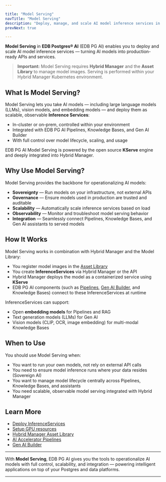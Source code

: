 ```yaml
---

title: "Model Serving"
navTitle: "Model Serving"
description: "Deploy, manage, and scale AI model inference services in your EDB PG AI environment, powered by Hybrid Manager."
prevNext: true

---
```


**Model Serving** in **EDB Postgres® AI** (EDB PG AI) enables you to deploy and scale AI model inference services — turning AI models into production-ready APIs and services.

> **Important:** Model Serving requires **Hybrid Manager** and the **Asset Library** to manage model images.
> Serving is performed within your Hybrid Manager Kubernetes environment.

## What Is Model Serving?

Model Serving lets you take AI models — including large language models (LLMs), vision models, and embedding models — and deploy them as scalable, observable **Inference Services**:

-   In-cluster or on-prem, controlled within your environment
-   Integrated with EDB PG AI Pipelines, Knowledge Bases, and Gen AI Builder
-   With full control over model lifecycle, scaling, and usage

EDB PG AI Model Serving is powered by the open source **KServe** engine and deeply integrated into Hybrid Manager.

## Why Use Model Serving?

Model Serving provides the backbone for operationalizing AI models:

-   **Sovereignty** — Run models on your infrastructure, not external APIs
-   **Governance** — Ensure models used in production are trusted and auditable
-   **Scalability** — Automatically scale inference services based on load
-   **Observability** — Monitor and troubleshoot model serving behavior
-   **Integration** — Seamlessly connect Pipelines, Knowledge Bases, and Gen AI assistants to served models

## How It Works

Model Serving works in combination with Hybrid Manager and the Model Library:

-   You register model images in the [Asset Library](../../hybrid-manager/using_hybrid_manager/image-management/asset-library.mdx)
-   You create **InferenceServices** via Hybrid Manager or the API
-   Hybrid Manager deploys the model as a containerized service using **KServe**
-   EDB PG AI components (such as [Pipelines](/edb-postgres-ai/latest/ai-factory/pipeline/), [Gen AI Builder](/edb-postgres-ai/latest/ai-factory/gen-ai/builder/), and Knowledge Bases) connect to these InferenceServices at runtime

InferenceServices can support:

-   Open **embedding models** for Pipelines and RAG
-   Text generation models (LLMs) for Gen AI
-   Vision models (CLIP, OCR, image embedding) for multi-modal Knowledge Bases

## When to Use

You should use Model Serving when:

-   You want to run your own models, not rely on external API calls
-   You need to ensure model inference runs where your data resides (Sovereign AI)
-   You want to manage model lifecycle centrally across Pipelines, Knowledge Bases, and assistants
-   You need scalable, observable model serving integrated with Hybrid Manager

## Learn More

-   [Deploy InferenceServices](../../hybrid-manager/ai-factory/learn/how-to/verify-models.mdx)
-   [Setup GPU resources](../../hybrid-manager/ai-factory/learn/how-to/setup-gpu.mdx)
-   [Hybrid Manager Asset Library](../../hybrid-manager/using_hybrid_manager/image-management/asset-library.mdx)
-   [AI Accelerator Pipelines](../../ai-factory/pipeline/)
-   [Gen AI Builder](../gen-ai/builder/)

* * *

With **Model Serving**, EDB PG AI gives you the tools to operationalize AI models with full control, scalability, and integration — powering intelligent applications on top of your Postgres and data platforms.

* * *
